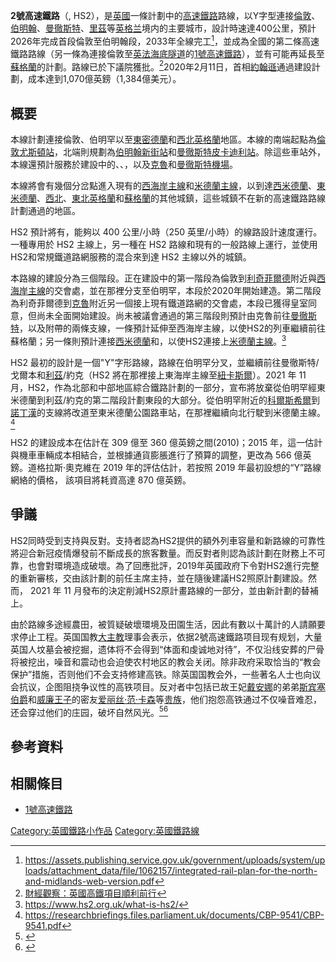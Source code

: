 {{refimprove|time=2020-02-17T15:38:51+00:00}}
{{dead end}}{{Future public transportation|英國}}
{{NoteTA
|G1=PoliticiansUK
|G2=UK Places
|G3=People
|G4=Country
}}
{{Infobox rail line
|name        = 2號高速鐵路
|color       = 
|logo        =
|logo_width  =
|image       = UK high speed rail map.png
|image_width = 380px
|caption     = 2号高速铁路初期工程示意图
|type        = [[高速鐵路|高速鐵路]]
|system      = [[英國國鐵|英國國鐵]]
|status      = 計劃2026年（第一期）及2032/33年（第二期）
|locale      = 英格蘭<br />第一期：[[大倫敦|大倫敦]]，西米德蘭<br />第二期：[[西北英格蘭|西北]]，約克郡<br />潛在計劃：[[東北英格蘭|東北]]，蘇格蘭
|start       = 倫敦[[尤斯頓車站|尤斯頓車站]]
|end         = 第一期：{{rws|Birmingham Curzon Street}} & <br />[[西岸主線|與西岸主線的連接點]]，接近[[Rugeley|Rugeley]] <br />第二期：[[曼徹斯特皮卡迪利站|曼徹斯特皮卡迪利站]]及{{rws|Leeds New Lane}} <br />潛在總站：[[紐卡斯爾車站|紐卡斯爾車站]]、[[愛丁堡威瓦利站|愛丁堡威瓦利站]]及[[格拉斯哥中央車站|格拉斯哥中央車站]]
|stations    = 4個（第一期）
|linelength  = {{convert|119|mi|disp=flip}} (phase 1, to WCML connection)
|tracks     = [[複線鐵路|複線]]
|routes      =
|ridership   =
|close       =
|owner       =
|character   =
|gauge       = 1435[[毫米|毫米]][[標準軌|標準軌]]
|load_gauge  = [[Loading_gauge#Continental_Europe|GC]]
|electrification = 25kV交流電，架空電纜
|speed       = Up to {{convert|250|mph|abbr=on|disp=flip}}<ref name="DfTa">[[#Dft2010|DfT (2010)]], page 127.</ref>
|elevation   =
|map         = 
|map_state   = collapsed
}}

'''2號高速鐵路'''（{{lang-en|High Speed 2}}, HS2），是[[英国|英國]]一條計劃中的[[高速鐵路|高速鐵路]]路線，以Y字型連接[[倫敦|倫敦]]、[[伯明翰|伯明翰]]、[[曼徹斯特|曼徹斯特]]、[[里茲|里茲]]等[[英格兰|英格兰]]境内的主要城市，設計時速達400公里，預計2026年完成首段倫敦至伯明翰段，2033年全線完工<ref>https://assets.publishing.service.gov.uk/government/uploads/system/uploads/attachment_data/file/1062157/integrated-rail-plan-for-the-north-and-midlands-web-version.pdf</ref>，並成為全國的第二條高速鐵路路線（另一條為連接倫敦至[[英法海底隧道|英法海底隧道]]的[[1號高速鐵路_(英國)|1號高速鐵路]]），並有可能再延長至[[蘇格蘭|蘇格蘭]]的計劃。路線已於下議院獲批。<ref>[http://news.xinhuanet.com/fortune/2014-04/29/c_1110460973.htm 財經觀察：英國高鐵項目順利前行]</ref>2020年2月11日，首相[[約翰遜|約翰遜]]通過建設計劃，成本達到1,070億英鎊（1,384億美元）。

== 概要 ==
本線計劃連接倫敦、伯明罕以至[[東米德蘭|東密德蘭]]和[[西北英格蘭|西北英格蘭]]地區。本線的南端起點為[[尤斯頓車站|倫敦尤斯頓站]]，北端則規劃為[[伯明翰新街站|伯明翰新街站]]和[[曼徹斯特皮卡迪利站|曼徹斯特皮卡迪利站]]。除這些車站外，本線還預計服務於建設中的{{Translink|en|Old Oak Common railway station|老橡樹公共車站}}、{{Translink|en|Birmingham interchange|伯明罕轉乘站}}、{{Tsl|en|East Midlands Parkway railway station|東米德蘭茲公園路車站}}，以及[[克魯|克魯]]和[[曼徹斯特機場|曼徹斯特機場]]。

本線將會有幾個分岔點進入現有的[[西海岸主線|西海岸主線]]和[[米德蘭主線|米德蘭主線]]，以到達[[西米德兰|西米德蘭]]、[[東米德蘭|東米德蘭]]、[[西北英格蘭|西北]]、[[东北英格兰|東北英格蘭]]和[[蘇格蘭|蘇格蘭]]的其他城鎮，這些城鎮不在新的高速鐵路路線計劃通過的地區。

HS2 預計將有{{Translink|en|HS2 rolling stock|兩種列車營運方式}}，能夠以 400 公里/小時（250 英里/小時）的線路設計速度運行。一種專用於 HS2 主線上，另一種在 HS2 路線和現有的一般路線上運行，並使用 HS2和常規鐵道路網服務的混合來到達 HS2 主線以外的城鎮。

本路線的建設分為三個階段。正在建設中的第一階段為倫敦到[[利奇菲爾德|利奇菲爾德]]附近與[[西海岸主線|西海岸主線]]的交會處，並在那裡分支至伯明罕，本段於2020年開始建造。第二階段為利奇菲爾德到[[克魯|克魯]]附近另一個接上現有鐵道路網的交會處，本段已獲得皇室同意，但尚未全面開始建設。尚未被議會通過的第三階段則預計由克魯前往[[曼徹斯特|曼徹斯特]]，以及附帶的兩條支線，一條預計延伸至西海岸主線，以使HS2的列車繼續前往蘇格蘭；另一條則預計連接[[西米德兰|西米德蘭]]和{{Translink|en|East Midland Parkway Railway Station|東米德蘭公園路車站}}，以使HS2連接上[[米德蘭主線|米德蘭主線]]。<ref>https://www.hs2.org.uk/what-is-hs2/</ref>

HS2 最初的設計是一個"Y"字形路線，路線在伯明罕分叉，並繼續前往曼徹斯特/戈爾本和[[利兹|利茲]]/約克（HS2 將在那裡接上東海岸主線至[[紐卡斯爾|紐卡斯爾]]）。2021 年 11 月，HS2，作為北部和中部地區綜合鐵路計劃的一部分，宣布將放棄從伯明罕經東米德蘭到利茲/約克的第二階段計劃東段的大部分。從伯明罕附近的[[科爾斯希爾|科爾斯希爾]]到[[诺丁汉|諾丁漢]]的支線將改道至東米德蘭公園路車站，在那裡繼續向北行駛到米德蘭主線。<ref>https://researchbriefings.files.parliament.uk/documents/CBP-9541/CBP-9541.pdf</ref>

HS2 的建設成本在估計在 309 億至 360 億英鎊之間(2010)；2015 年，這一估計與機車車輛成本相結合，並根據通貨膨脹進行了預算的調整，更改為 566 億英鎊。道格拉斯·奧克維在 2019 年的評估估計，若按照 2019 年最初設想的“Y”路線網絡的價格， 該項目將耗資高達 870 億英鎊。

==爭議==
HS2同時受到支持與反對。支持者認為HS2提供的額外列車容量和新路線的可靠性將迎合新冠疫情爆發前不斷成長的旅客數量。而反對者則認為該計劃在財務上不可靠，也會對環境造成破壞。為了回應批評，2019年英國政府下令對HS2進行完整的重新審核，交由該計劃的前任主席{{Tsl|en|Douglas Oakervee|道格拉斯·奧克維}}主持，並在隨後建議HS2照原計劃建設。然而， 2021 年 11 月發布的{{Tsl|en|Integrated Rail Plan for the North and Midlands|北部和中部地區綜合鐵路計劃}}決定削減HS2原計畫路線的一部分，並由新計劃的{{Tsl|en|Northern Powerhouse Rail|北部發電廠鐵路}}替補上。

由於路線多途經農田，被質疑破壞環境及田園生活，因此有數以十萬計的人請願要求停止工程。英国国教[[大主教|大主教]]理事会表示，依据2號高速鐵路项目现有规划，大量英国人坟墓会被挖掘，遗体将不会得到“体面和虔诚地对待”，不仅沿线安葬的尸骨将被挖出，噪音和震动也会迫使农村地区的教会关闭。除非政府采取恰当的“教会保护”措施，否则他们不会支持修建高铁。除英国国教会外，一些著名人士也向议会抗议，企图阻挠争议性的高铁项目。反对者中包括已故王妃[[威爾斯王妃戴安娜|戴安娜]]的弟弟[[斯宾塞伯爵|斯宾塞伯爵]]和[[劍橋公爵威廉王子|威廉王子]]的密友[[爱丽丝·范·卡森|爱丽丝·范·卡森]]等[[貴族|贵族]]，他们抱怨高铁通过不仅噪音难忍，还会穿过他们的庄园，破坏自然风光。<ref>{{Cite web |url=http://www.telegraph.co.uk/news/uknews/hs2/10868907/Church-of-England-to-pray-that-HS2-will-be-halted.html |title=Church of England to pray that HS2 will be halted |accessdate=2014-06-27 |archive-date=2020-11-12 |archive-url=https://web.archive.org/web/20201112010809/http://www.telegraph.co.uk/news/uknews/hs2/10868907/Church-of-England-to-pray-that-HS2-will-be-halted.html |dead-url=no }}</ref><ref>{{Cite web |url=http://www.guancha.cn/europe/2014_06_03_234409.shtml |title=英国国教会称高铁亵渎坟墓 噪音难忍破坏自然 |accessdate=2014-06-27 |archive-date=2020-08-18 |archive-url=https://web.archive.org/web/20200818164221/https://www.guancha.cn/europe/2014_06_03_234409.shtml |dead-url=no }}</ref>

==參考資料==
{{reflist}}

==相關條目==
* [[1號高速鐵路|1號高速鐵路]]


{{高速鐵路}}

[[Category:英國鐵路小作品|Category:英國鐵路小作品]]
[[Category:英國鐵路線|Category:英國鐵路線]]